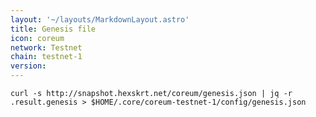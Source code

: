 ```yaml
---
layout: '~/layouts/MarkdownLayout.astro'
title: Genesis file
icon: coreum
network: Testnet
chain: testnet-1
version: 
---
```

```
curl -s http://snapshot.hexskrt.net/coreum/genesis.json | jq -r .result.genesis > $HOME/.core/coreum-testnet-1/config/genesis.json
```